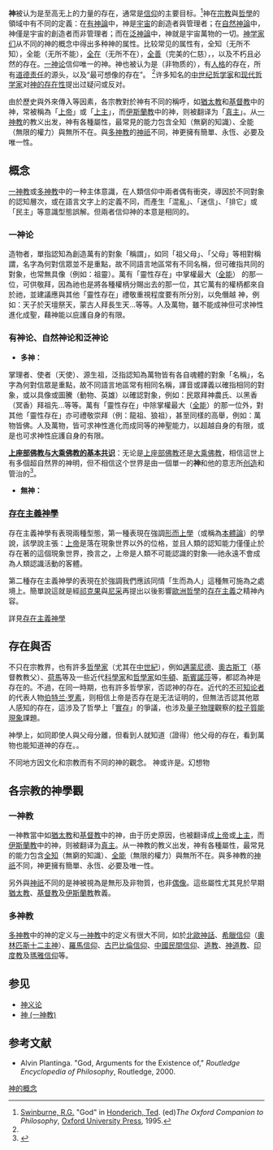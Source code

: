 

{{Expand|time=2013-10-30T09:28:48+00:00}}
'''神'''被认为是至高无上的力量的存在，通常是[[信仰|信仰]]的主要目标。<ref name=Swinburne>[[Richard_Swinburne|Swinburne, R.G.]] "God" in [[Ted_Honderich|Honderich, Ted]]. (ed)''The Oxford Companion to Philosophy'', [[Oxford_University_Press|Oxford University Press]], 1995.</ref>神在[[宗教|宗教]]與[[哲學|哲學]]的領域中有不同的定義：在[[有神論|有神論]]中，神是[[宇宙|宇宙]]的創造者與管理者；在[[自然神論|自然神論]]中，神僅是宇宙的創造者而非管理者；而在[[泛神論|泛神論]]中，神就是宇宙萬物的一切。[[神学|神学家们]]从不同的神的概念中得出多种神的属性。比较常见的属性有，全知（无所不知），全能（无所不能），[[全在|全在]]（无所不在），[[全善_(宗教)|全善]]（完美的仁慈），{{Link-en|天主的单纯性|divine simplicity|单纯}}，以及不朽且必然的存在。[[一神论|一神论]]信仰唯一的神。神也被认为是{{Link-en|虚体|Incorporeality}}（非物质的），有[[人格神|人格]]的存在，所有[[道德责任|道德责任]]的源头，以及“最可想像的存在”。 <ref name=Swinburne/>许多知名的[[中世紀哲學|中世纪哲学家]]和[[现代哲学|现代哲学家]]对[[神的存在性|神的存在性]]提出过疑问或反对。

由於歷史與外來傳入等因素，各宗教對於神有不同的稱呼，如[[猶太教|猶太教]]和[[基督教|基督教]]中的神，常被稱為「[[上帝|上帝]]」或「[[上主|上主]]」，而[[伊斯蘭教|伊斯蘭教]]中的神，则被翻译为「[[真主|真主]]」。从[[一神教|一神教]]的教义出发，神有各種屬性，最常見的能力包含全知（無窮的知識）、全能（無限的權力）與無所不在。與[[多神教|多神教]]的[[神祇|神祇]]不同，神更擁有簡單、永恆、必要及唯一性。

== 概念 ==
[[一神教|一神教]]或[[多神教|多神教]]中的一种主体意識，在人類信仰中兩者偶有衝突，導因於不同對象的認知層次，或在語言文字上的定義不同，而產生「混亂」、「迷信」、「排它」或「民主」等意識型態誤解。但兩者信仰神的本意是相同的。

=== 一神论 ===
{{Main|一神论}}
造物者，單指認知為創造萬有的對象「稱謂」，如同「祖父母」、「父母」等相對稱謂，名字為何對信眾並不是重點，故不同語言地區常有不同名稱，但可確指共同的對象，也常無具像（例如：祖靈）。萬有「靈性存在」中掌權最大（[[全能|全能]]） 的那一位，可供敬拜，因為祂也是將各種權柄分賜出去的那一位，其它萬有的權柄都來自於祂，並建議應與其他「靈性存在」禮敬重視程度要有所分別，以免僭越 神，例如：天子於天壇祭天，蒙古人拜長生天...等等。人及萬物，雖不能成神但可求神性進化成聖，藉神能以庇護自身的有限。

=== 有神论、自然神论和泛神论===
{{Main|有神论|自然神论|泛神论}}
* '''多神：'''
掌理者、使者（天使）、源生祖，泛指認知為萬物皆有各自魂體的對象「名稱」，名字為何對信眾是重點，故不同語言地區常有相同名稱，譯音或譯義以確指相同的對象，或以具像或圖騰（動物、英雄）以確認對象，例如：民眾拜神農氏、以黑香（冥香）拜祖先…等等。萬有「靈性存在」中除掌權最大（[[全能|全能]]）的那一位外，對其他「靈性存在」亦可禮敬崇拜（例：龍祖、狼祖），甚至同樣的高舉，例如：萬物皆佛。人及萬物，皆可求神性進化而成同等的神聖能力，以超越自身的有限，或是也可求神性庇護自身的有限。

'''[[上座部佛教与大乘佛教的基本共识|上座部佛教与大乘佛教的基本共识]]'''：无论是[[上座部佛教|上座部佛教]]还是[[大乘佛教|大乘佛教]]，相信這世上有多個超自然界的神明，但不相信这个世界是由一個單一的'''神'''和他的意志所[[创造論|创造]]和管治的<ref>{{Cite web |url=http://mowr.weebly.com/225222641225945326811.html |title=世界宗教博物館 佛教 基本教義 |access-date=2013-10-31 |archive-date=2021-02-05 |archive-url=https://web.archive.org/web/20210205203707/http://mowr.weebly.com/225222641225945326811.html |dead-url=no }}</ref>。

* '''無神：'''
===[[存在主義神學|存在主義神學]]===
存在主義神學有表現兩種型態，第一種表現在強調[[形而上學|形而上學]]（或稱為[[本體論|本體論]]）的學說，該學說主張：[[上帝|上帝]]是落在現象世界以外的位格，並且人類的認知能力僅僅止於存在著的這個現象世界，換言之，上帝是人類不可能認識的對象──祂永遠不會成為人類認識活動的客體。

第二種存在主義神學的表現在於強調我們應該同情「生而為人」這種無可施為之處境上。簡單說這就是經[[祁克果|祁克果]]與[[尼采|尼采]]再提出以後影響[[歐洲|歐洲]][[哲學|哲學]]的[[存在主義|存在主義]]之精神內容。

詳見[[存在主義神學|存在主義神學]]

== 存在與否 ==
{{Main|神的存在性}}
不只在宗教界，也有許多[[哲學家|哲學家]]（尤其在[[中世紀|中世紀]]），例如[[邁蒙尼德|邁蒙尼德]]、[[奧古斯丁|奧古斯丁]]（基督教教父）、[[荷馬|荷馬]]等及一些近代[[科學家|科學家]]和[[哲學家|哲學家]]如[[牛頓|牛頓]]、[[斯賓諾莎|斯賓諾莎]]等，都認為神是存在的。不過，在同一時期，也有許多哲學家，否認神的存在。近代的[[不可知论者|不可知论者]]的代表人物[[伯特兰·罗素|伯特兰·罗素]]，则相信上帝是否存在是无法证明的，但無法否認其他眾人感知的存在，這涉及了哲學上「[[存在主義|實存]]」的爭議，也涉及[[量子物理|量子物理]]觀察的[[粒子物理學|粒子質能現象]]課題。

神學上，如同即使人與父母分離，但看到人就知道（證得）他父母的存在，看到萬物也能知道神的存在。。

不同地方因文化和宗教而有不同的神的觀念。
神或许是。幻想物

== 各宗教的神學觀 ==
=== 一神教 ===
{{main|神 (一神教)}}
一神教當中如[[猶太教|猶太教]]和[[基督教|基督教]]中的神，由于历史原因，也被翻译成[[上帝|上帝]]或[[上主|上主]]，而[[伊斯蘭教|伊斯蘭教]]中的神，则被翻译为[[真主|真主]]。从一神教的教义出发，神有各種屬性，最常見的能力包含[[全知|全知]]（無窮的知識）、[[全能|全能]]（無限的權力）與無所不在。與多神教的[[神祇|神祇]]不同，神更擁有簡單、永恆、必要及唯一性。

另外與[[神祇|神祇]]不同的是神被視為是無形及非物質，也非[[偶像|偶像]]。這些屬性尤其見於早期[[猶太教|猶太教]]、[[基督教|基督教]]及[[伊斯蘭教|伊斯蘭教]]教義。

=== 多神教 ===
[[多神教|多神教]]中的神的定义与[[一神教|一神教]]中的定义有很大不同，如於[[北歐神話|北歐神話]]、[[希臘神話|希臘信仰]]（[[奧林匹斯十二主神|奧林匹斯十二主神]]）、[[羅馬神話|羅馬信仰]]、[[古巴比倫神話|古巴比倫信仰]]、[[中國民間信仰|中國民間信仰]]、[[道教|道教]]、[[神道教|神道教]]、[[印度教|印度教]]及[[瑪雅神話|瑪雅信仰]]等。

==参见==
* [[神义论|神义论]]
* [[神_(一神教)|神 (一神教)]]

==参考文献==
{{reflist|2}}
* Alvin Plantinga. "God, Arguments for the Existence of," ''Routledge Encyclopedia of Philosophy'', Routledge, 2000.


{{神学}}
{{宗教哲学}}

[[Category:神的概念|]]